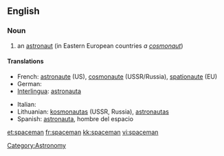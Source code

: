==English==

===Noun===
{{en-noun|spacemen}}

# an [[astronaut]] (in Eastern European countries ''a [[cosmonaut]]'')

====Translations====
{{trans-top}}
* French: [[astronaute]] (US), [[cosmonaute]] (USSR/Russia), [[spationaute]] (EU)
* German: {{t+|de|Raumfahrer}}
* [[Interlingua]]: [[astronauta]]
{{trans-mid}}
* Italian: {{t-|it|astronauta}}
* Lithuanian: [[kosmonautas]] {{m}} (USSR, Russia), [[astronautas]] {{m}} {{US}}
* Spanish: [[astronauta]], hombre del espacio
{{trans-bottom}}

{{anagrams:en/aacemnps}}
[[Category:Astronomy]]

[[et:spaceman]]
[[fr:spaceman]]
[[kk:spaceman]]
[[vi:spaceman]]
